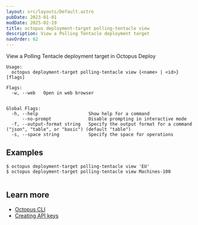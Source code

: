```yaml
---
layout: src/layouts/Default.astro
pubDate: 2023-01-01
modDate: 2025-02-19
title: octopus deployment-target polling-tentacle view
description: View a Polling Tentacle deployment target
navOrder: 62
---
```


View a Polling Tentacle deployment target in Octopus Deploy

```
Usage:
  octopus deployment-target polling-tentacle view {<name> | <id>} [flags]

Flags:
  -w, --web   Open in web browser


Global Flags:
  -h, --help                   Show help for a command
      --no-prompt              Disable prompting in interactive mode
  -f, --output-format string   Specify the output format for a command ("json", "table", or "basic") (default "table")
  -s, --space string           Specify the space for operations

```

## Examples

<SamplesInstance />

```
$ octopus deployment-target polling-tentacle view 'EU'
$ octopus deployment-target polling-tentacle view Machines-100


```

## Learn more

- [Octopus CLI](/docs/octopus-rest-api/cli)
- [Creating API keys](/docs/octopus-rest-api/how-to-create-an-api-key)